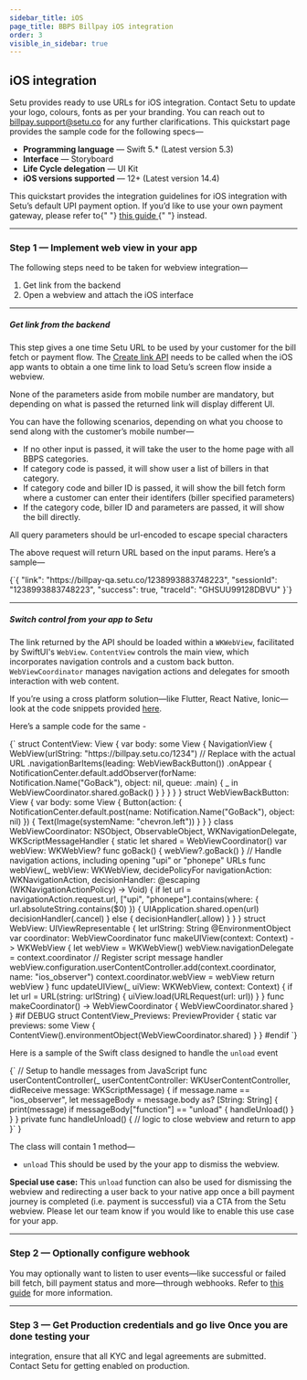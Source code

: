 ```yaml
---
sidebar_title: iOS
page_title: BBPS Billpay iOS integration
order: 3
visible_in_sidebar: true
---
```


## iOS integration

Setu provides ready to use URLs for iOS integration. Contact Setu to update your logo, colours, fonts as per your branding. You can reach out to <a href="">billpay.support@setu.co</a> for any further clarifications. This quickstart page provides the sample code for the following specs—

-   **Programming language** — Swift 5.\* (Latest version 5.3)
-   **Interface** — Storyboard
-   **Life Cycle delegation** — UI Kit
-   **iOS versions supported** — 12+ (Latest version 14.4)

<Callout type="tip">
    This quickstart provides the integration guidelines for iOS integration with
    Setu’s default UPI payment option. If you’d like to use your own payment
    gateway, please refer to{" "}
    <a href="/payments/billpay/custom-payment/iOS" target="_blank">
        this guide
    </a>{" "}
    instead.
</Callout>

<hr class="primary" />

### Step 1 — Implement web view in your app

The following steps need to be taken for webview integration—

1. Get link from the backend
2. Open a webview and attach the iOS interface

<hr class="tertiary" />

##### Get link from the backend

This step gives a one time Setu URL to be used by your customer for the bill fetch or payment flow. The <a href="/payments/billpay/api-reference/white-label#/category~Link_Generation/operation~EtherealLinkRequest" target="_blank">Create link API</a> needs to be called when the iOS app wants to obtain a one time link to load Setu’s screen flow inside a webview.

<Callout type="tip">
    None of the parameters aside from mobile number are mandatory, but depending
    on what is passed the returned link will display different UI.
</Callout>
<br />

You can have the following scenarios, depending on what you choose to send along with the customer’s mobile number—

-   If no other input is passed, it will take the user to the home page with all BBPS categories.
-   If category code is passed, it will show user a list of billers in that category.
-   If category code and biller ID is passed, it will show the bill fetch form where a customer can enter their identifers (biller specified parameters)
-   If the category code, biller ID and parameters are passed, it will show the bill directly.

<Callout type="warning">
    All query parameters should be url-encoded to escape special characters
</Callout>

<br />

The above request will return URL based on the input params. Here’s a sample—

<CodeBlockWithCopy language="json">
    {`{
  "link": "https://billpay-qa.setu.co/1238993883748223",
  "sessionId": "1238993883748223",
  "success": true,
  "traceId": "GHSUU99128DBVU"
}`}
</CodeBlockWithCopy>

<hr class="tertiary" />

##### Switch control from your app to Setu

The link returned by the API should be loaded within a `WKWebView`, facilitated by SwiftUI's `WebView`. `ContentView` controls the main view, which incorporates navigation controls and a custom back button. `WebViewCoordinator` manages navigation actions and delegates for smooth interaction with web content.

If you’re using a cross platform solution—like Flutter, React Native, Ionic—look at the code snippets provided <a href="/payments/billpay/pre-built-screens/quickstart/cross-platform" target="_blank">here</a>.

Here’s a sample code for the same -

<CodeBlockWithCopy language="jsx">
    {`
struct ContentView: View {
    var body: some View {
        NavigationView {
            WebView(urlString: "https://billpay.setu.co/1234") // Replace with the actual URL
                .navigationBarItems(leading: WebViewBackButton())
                .onAppear {
                    NotificationCenter.default.addObserver(forName: Notification.Name("GoBack"), object: nil, queue: .main) { _ in
                        WebViewCoordinator.shared.goBack()
                    }
                }
        }
    }
}
struct WebViewBackButton: View {
    var body: some View {
        Button(action: {
            NotificationCenter.default.post(name: Notification.Name("GoBack"), object: nil)
        }) {
            Text(Image(systemName: "chevron.left"))
        }
    }
}
class WebViewCoordinator: NSObject, ObservableObject, WKNavigationDelegate, WKScriptMessageHandler {
    static let shared = WebViewCoordinator()
    var webView: WKWebView?
    func goBack() {
        webView?.goBack()
    }
    // Handle navigation actions, including opening "upi" or "phonepe" URLs
    func webView(_ webView: WKWebView, decidePolicyFor navigationAction: WKNavigationAction, decisionHandler: @escaping (WKNavigationActionPolicy) -> Void) {
        if let url = navigationAction.request.url, ["upi", "phonepe"].contains(where: { url.absoluteString.contains($0) }) {
            UIApplication.shared.open(url)
            decisionHandler(.cancel)
        } else {
            decisionHandler(.allow)
        }
    }
}
struct WebView: UIViewRepresentable {
    let urlString: String
    @EnvironmentObject var coordinator: WebViewCoordinator
    func makeUIView(context: Context) -> WKWebView {
        let webView = WKWebView()
        webView.navigationDelegate = context.coordinator
        // Register script message handler
        webView.configuration.userContentController.add(context.coordinator, name: "ios_observer")
        context.coordinator.webView = webView
        return webView
    }
    func updateUIView(_ uiView: WKWebView, context: Context) {
        if let url = URL(string: urlString) {
            uiView.load(URLRequest(url: url))
        }
    }
    func makeCoordinator() -> WebViewCoordinator {
        WebViewCoordinator.shared
    }
}
#if DEBUG
struct ContentView_Previews: PreviewProvider {
    static var previews: some View {
        ContentView().environmentObject(WebViewCoordinator.shared)
    }
}
#endif
    `}
</CodeBlockWithCopy>

Here is a sample of the Swift class designed to handle the `unload` event

<CodeBlockWithCopy language="jsx">
{`
// Setup to handle messages from JavaScript
func userContentController(_ userContentController: WKUserContentController, didReceive message: WKScriptMessage) {
    if message.name == "ios_observer", let messageBody = message.body as? [String: String] {
        print(message)
        if messageBody["function"] == "unload" {
            handleUnload()
        }
    }
}
private func handleUnload() {
    // logic to close webview and return to app
}`
}
</CodeBlockWithCopy>

The class will contain 1 method—
-   `unload` This should be used by the your app to dismiss the webview.

<Callout type="tip">
    <b>Special use case:</b> This <code>unload</code> function can also be used for dismissing the webview and redirecting a user back to your native app once a bill payment journey is completed (i.e. payment is successful) via a CTA from the Setu webview. Please let our team know if you would like to enable this use case for your app.
</Callout>

<hr class="tertiary" />

### Step 2 — Optionally configure webhook

You may optionally want to listen to user events—like successful or failed bill fetch, bill payment status and more—through webhooks. Refer to <a href="/payments/billpay/user-events" target="_blank">this guide</a> for more information.

<hr class="primary" />

### Step 3 — Get Production credentials and go live Once you are done testing your

integration, ensure that all KYC and legal agreements are submitted. Contact Setu
for getting enabled on production.

<WasPageHelpful />
